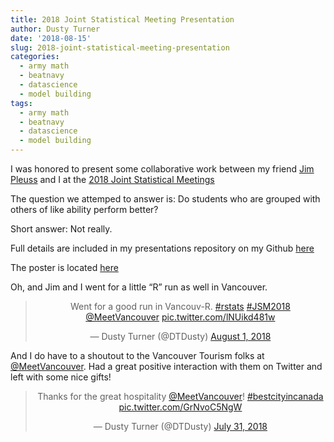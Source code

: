```yaml
---
title: 2018 Joint Statistical Meeting Presentation
author: Dusty Turner
date: '2018-08-15'
slug: 2018-joint-statistical-meeting-presentation
categories:
  - army math
  - beatnavy
  - datascience
  - model building
tags:
  - army math
  - beatnavy
  - datascience
  - model building
---
```


I was honored to present some collaborative work between my friend [Jim Pleuss](https://www.usma.edu/math/_layouts/wpFacultyBios/DisplayBio.aspx?ID=f78a38a8-eba1-4241-b993-fb91fa075455&List=1ebd54dc-d44d-4834-8add-2da90afb21f5) and I at the [2018 Joint Statistical Meetings](http://ww2.amstat.org/meetings/jsm/2018/)

The question we attemped to answer is: Do students who are grouped with others of like ability perform better?

Short answer: Not really.

Full details are included in my presentations repository on my Github [here](https://github.com/dusty-turner/Presentations/blob/master/JSM%20Presentation%20Turner.pptx)

The poster is located [here](https://github.com/dusty-turner/Presentations/blob/master/JSM%20Poster%20Turner.ppt)

Oh, and Jim and I went for a little "R" run as well in Vancouver.

<center>
<blockquote class="twitter-tweet" data-lang="en"><p lang="en" dir="ltr">Went for a good run in Vancouv-R. <a href="https://twitter.com/hashtag/rstats?src=hash&amp;ref_src=twsrc%5Etfw">#rstats</a> <a href="https://twitter.com/hashtag/JSM2018?src=hash&amp;ref_src=twsrc%5Etfw">#JSM2018</a> <a href="https://twitter.com/MeetVancouver?ref_src=twsrc%5Etfw">@MeetVancouver</a> <a href="https://t.co/lNUikd481w">pic.twitter.com/lNUikd481w</a></p>&mdash; Dusty Turner (@DTDusty) <a href="https://twitter.com/DTDusty/status/1024448564842229760?ref_src=twsrc%5Etfw">August 1, 2018</a></blockquote>
<script async src="https://platform.twitter.com/widgets.js" charset="utf-8"></script>
</center>

And I do have to a shoutout to the Vancouver Tourism folks at [@MeetVancouver](https://twitter.com/MeetVancouver).  Had a great positive interaction with them on Twitter and left with some nice gifts!

<center>
<blockquote class="twitter-tweet" data-lang="en"><p lang="en" dir="ltr">Thanks for the great hospitality <a href="https://twitter.com/MeetVancouver?ref_src=twsrc%5Etfw">@MeetVancouver</a>!  <a href="https://twitter.com/hashtag/bestcityincanada?src=hash&amp;ref_src=twsrc%5Etfw">#bestcityincanada</a> <a href="https://t.co/GrNvoC5NgW">pic.twitter.com/GrNvoC5NgW</a></p>&mdash; Dusty Turner (@DTDusty) <a href="https://twitter.com/DTDusty/status/1024439503446978561?ref_src=twsrc%5Etfw">July 31, 2018</a></blockquote>
<script async src="https://platform.twitter.com/widgets.js" charset="utf-8"></script>
</center>